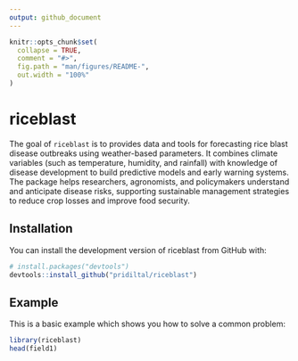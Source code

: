 ```yaml
---
output: github_document
---
```


<!-- README.md is generated from README.Rmd. Please edit that file -->

```r
knitr::opts_chunk$set(
  collapse = TRUE,
  comment = "#>",
  fig.path = "man/figures/README-",
  out.width = "100%"
)
```

# riceblast

<!-- badges: start -->
<!-- badges: end -->

The goal of `riceblast` is to provides data and tools for forecasting rice blast
disease outbreaks using weather-based parameters. It combines climate variables
(such as temperature, humidity, and rainfall)  with knowledge of disease development 
to build predictive models and early warning systems. The package helps researchers,
agronomists, and policymakers understand and anticipate disease risks, supporting
sustainable management strategies to reduce crop losses and improve food security.

## Installation

You can install the development version of riceblast from GitHub with:

``` r
# install.packages("devtools")
devtools::install_github("pridiltal/riceblast")
```

## Example

This is a basic example which shows you how to solve a common problem:

```r
library(riceblast)
head(field1)
```

